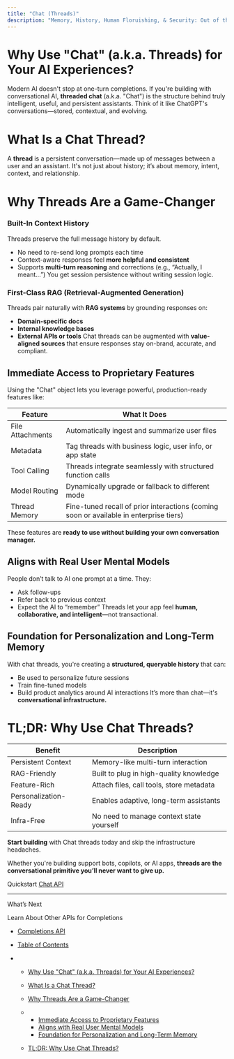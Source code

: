 ```yaml
---
title: "Chat (Threads)"
description: "Memory, History, Human Floruishing, & Security: Out of the Box Ready for You!"
---
```


# Why Use "Chat" (a.k.a. Threads) for Your AI Experiences?

Modern AI doesn't stop at one-turn completions. If you're building with conversational AI, **threaded chat** (a.k.a. "Chat") is the structure behind truly intelligent, useful, and persistent assistants. Think of it like ChatGPT's conversations—stored, contextual, and evolving.

# What Is a Chat Thread?

A **thread** is a persistent conversation—made up of messages between a user and an assistant. It's not just about history; it’s about memory, intent, context, and relationship.

<Info />

# Why Threads Are a Game-Changer

### Built-In Context History

Threads preserve the full message history by default.

* No need to re-send long prompts each time
* Context-aware responses feel **more helpful and consistent**
* Supports **multi-turn reasoning** and corrections (e.g., “Actually, I meant…”) You get session persistence without writing session logic.

### First-Class RAG (Retrieval-Augmented Generation)

Threads pair naturally with **RAG systems** by grounding responses on:

* **Domain-specific docs**
* **Internal knowledge bases**
* **External APIs or tools** Chat threads can be augmented with **value-aligned sources** that ensure responses stay on-brand, accurate, and compliant.

## Immediate Access to Proprietary Features

Using the "Chat" object lets you leverage powerful, production-ready features like:

| Feature          | What It Does                                                                           |
| ---------------- | -------------------------------------------------------------------------------------- |
| File Attachments | Automatically ingest and summarize user files                                          |
| Metadata         | Tag threads with business logic, user info, or app state                               |
| Tool Calling     | Threads integrate seamlessly with structured function calls                            |
| Model Routing    | Dynamically upgrade or fallback to different mode                                      |
| Thread Memory    | Fine-tuned recall of prior interactions (coming soon or available in enterprise tiers) |

These features are **ready to use without building your own conversation manager.**

## Aligns with Real User Mental Models

People don’t talk to AI one prompt at a time. They:

* Ask follow-ups
* Refer back to previous context
* Expect the AI to “remember” Threads let your app feel **human, collaborative, and intelligent**—not transactional.

## Foundation for Personalization and Long-Term Memory

With chat threads, you're creating a **structured, queryable history** that can:

* Be used to personalize future sessions
* Train fine-tuned models
* Build product analytics around AI interactions It’s more than chat—it's **conversational infrastructure.**

# TL;DR: Why Use Chat Threads?

| Benefit               | Description                              |
| --------------------- | ---------------------------------------- |
| Persistent Context    | Memory-like multi-turn interaction       |
| RAG-Friendly          | Built to plug in high-quality knowledge  |
| Feature-Rich          | Attach files, call tools, store metadata |
| Personalization-Ready | Enables adaptive, long-term assistants   |
| Infra-Free            | No need to manage context state yourself |

**Start building** with Chat threads today and skip the infrastructure headaches.

Whether you're building support bots, copilots, or AI apps, **threads are the conversational primitive you’ll never want to give up.**

Quickstart [Chat API](https://docs.ai.gloo.com/docs/quickstart-for-developers#/chat-with-our-llm-with-the-chat-endpoint)

***

What’s Next

Learn About Other APIs for Completions

* [Completions API](/docs/completions-api)

* [Table of Contents](#)

* * [Why Use "Chat" (a.k.a. Threads) for Your AI Experiences?](#why-use-chat-aka-threads-for-your-ai-experiences)

  * [What Is a Chat Thread?](#what-is-a-chat-thread)

  * [Why Threads Are a Game-Changer](#why-threads-are-a-game-changer)

  * * [Immediate Access to Proprietary Features](#immediate-access-to-proprietary-features)
    * [Aligns with Real User Mental Models](#aligns-with-real-user-mental-models)
    * [Foundation for Personalization and Long-Term Memory](#foundation-for-personalization-and-long-term-memory)

  * [TL;DR: Why Use Chat Threads?](#tldr-why-use-chat-threads)
